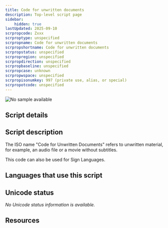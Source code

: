 ```yaml
---
title: Code for unwritten documents
description: Top-level script page
sidebar:
    hidden: true
lastUpdated: 2025-09-10
scrpropcode: Zxxx
scrproptype: unspecified
scrpropname: Code for unwritten documents
scrpropshortname: Code for unwritten documents
scrpropstatus: unspecified
scrpropregion: unspecified
scrpropdirection: unspecified
scrpropbaseline: unspecified
scrpropcase: unknown
scrpropwspace: unspecified
scrpropisonumkey: 997 (private use, alias, or special)
scrpropotcode: unspecified
---
```



![No sample available](../images/nosample.png)



## Script details

<ScriptDetails />

## Script description

The ISO name "Code for Unwritten Documents" refers to unwritten material, for example, an audio file or a movie without subtitles.

This code can also be used for Sign Languages.

## Languages that use this script

<WsList script='Zxxx' wsMax='5' />

## Unicode status

_No Unicode status information is available._

## Resources

<ScriptResources detailSummary='seemore' />

